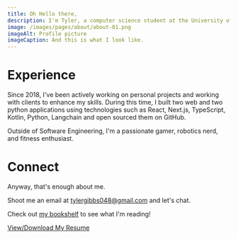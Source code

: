 ---
title: Oh Hello there,
description: I'm Tyler, a computer science student at the University of Oklahoma
image: /images/pages/about/about-01.png
imageAlt: Profile picture
imageCaption: And this is what I look like.
---

# Experience

Since 2018, I've been actively working on personal projects and working with clients to enhance my skills.
During this time, I built two web and two python applications using technologies
such as React, Next.js, TypeScript, Kotlin, Python, Langchain and open sourced them on GitHub.

Outside of Software Engineering, I'm a passionate gamer, robotics nerd, and fitness enthusiast.

# Connect

Anyway, that's enough about me.

Shoot me an email at tylergibbs048@gmail.com and let's chat.

Check out [my bookshelf](/books) to see what I'm reading!

[View/Download My Resume](/resume/tyler-resume.pdf)